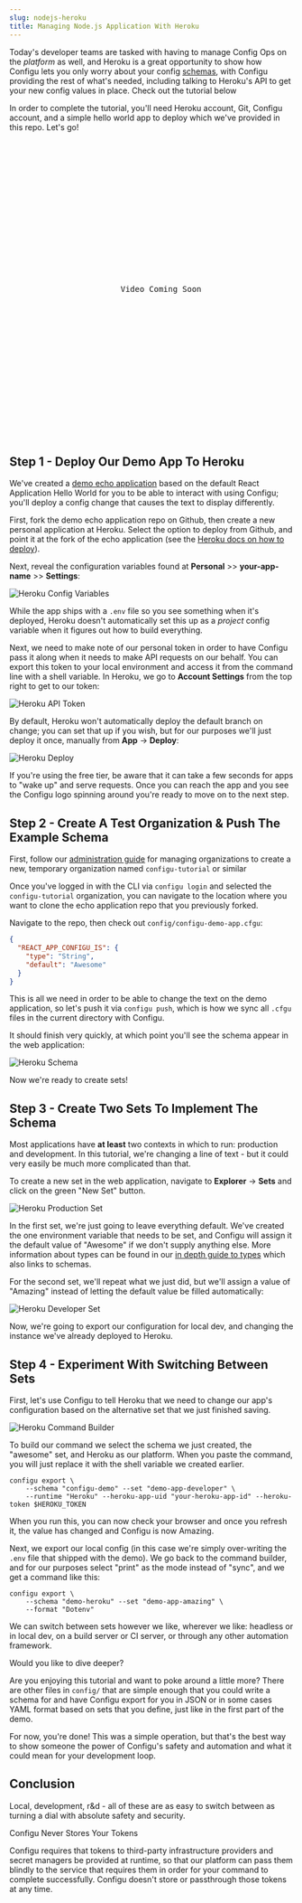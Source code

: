 ```yaml
---
slug: nodejs-heroku
title: Managing Node.js Application With Heroku
---
```


Today's developer teams are tasked with having to manage Config Ops on the _platform_ as well,
and Heroku is a great opportunity to show how Configu lets you only worry about your config
[schemas](/schemas), with Configu providing the rest of what's needed, including talking
to Heroku's API to get your new config values in place. Check out the tutorial below

In order to complete the tutorial, you'll need Heroku account, Git, Configu account,
and a simple hello world app to deploy which we've provided in this repo. Let's go!

<pre style={{ width: '100%' }}>
  <center>
    <br />
    <br />
    <br />
    <br />
    <br />
    <br />
    <br />
    Video Coming Soon
    <br />
    <br />
    <br />
    <br />
    <br />
    <br />
    <br />
  </center>
</pre>

## Step 1 - Deploy Our Demo App To Heroku

We've created a [demo echo application](https://github.com/) based on the default React
Application Hello World for you to be able to interact with using Configu; you'll deploy
a config change that causes the text to display differently.

First, fork the demo echo application repo on Github, then create a new personal application
at Heroku. Select the option to deploy from Github, and point it at the fork of the echo application
(see the [Heroku docs on how to deploy](https://heroku.com)).

Next, reveal the configuration variables found at **Personal** >> **your-app-name** >> **Settings**:

![Heroku Config Variables](heroku-config-vars.png)

While the app ships with a `.env` file so you see something when it's deployed,
Heroku doesn't automatically set this up as a _project_ config variable when
it figures out how to build everything.

Next, we need to make note of our personal token in order to have Configu pass it along when it needs to make API requests
on our behalf. You can export this token to your local environment and access it from the command line with
a shell variable. In Heroku, we go to **Account Settings** from the top right to get to our token:

![Heroku API Token](heroku-api-key.png)

By default, Heroku won't automatically deploy the default branch on change; you can set that up if you wish, but for our purposes
we'll just deploy it once, manually from **App** &rarr; **Deploy**:

![Heroku Deploy](heroku-deploy-branch.png)

If you're using the free tier, be aware that it can take a few seconds for apps to "wake up" and serve requests. Once you can reach the app and you see the Configu
logo spinning around you're ready to move on to the next step.

## Step 2 - Create A Test Organization & Push The Example Schema

First, follow our [administration guide](/administration) for managing organizations to create a new, temporary
organization named `configu-tutorial` or similar

Once you've logged in with the CLI via `configu login` and selected the `configu-tutorial` organization,
you can navigate to the location where you want to clone the echo application repo that you previously forked.

Navigate to the repo, then check out `config/configu-demo-app.cfgu`:

```json
{
  "REACT_APP_CONFIGU_IS": {
    "type": "String",
    "default": "Awesome"
  }
}
```

This is all we need in order to be able to change the text on the demo application, so let's push it via `configu push`,
which is how we sync all `.cfgu` files in the current directory with Configu.

It should finish very quickly, at which point you'll see the schema appear in the web application:

![Heroku Schema](heroku-schema-explorer.png)

Now we're ready to create sets!

## Step 3 - Create Two Sets To Implement The Schema

Most applications have **at least** two contexts in which to run: production and development. In this tutorial, we're
changing a line of text - but it could very easily be much more complicated than that.

To create a new set in the web application, navigate to **Explorer** &rarr; **Sets** and click on the green "New Set"
button.

![Heroku Production Set](heroku-set-production.png)

In the first set, we're just going to leave everything default. We've created the one environment variable that needs
to be set, and Configu will assign it the default value of "Awesome" if we don't supply anything else. More information
about types can be found in our [in depth guide to types](/types) which also links to schemas.

For the second set, we'll repeat what we just did, but we'll assign a value of "Amazing" instead of letting the default
value be filled automatically:

![Heroku Developer Set](heroku-set-developer.png)

Now, we're going to export our configuration for local dev, and changing the instance we've already deployed to Heroku.

## Step 4 - Experiment With Switching Between Sets

First, let's use Configu to tell Heroku that we need to change our app's configuration based on the alternative set
that we just finished saving.

![Heroku Command Builder](heroku-command-builder.png)

To build our command we select the schema we just created, the "awesome" set, and Heroku as our platform. When you paste
the command, you will just replace it with the shell variable we created earlier.

```shell
configu export \
    --schema "configu-demo" --set "demo-app-developer" \
    --runtime "Heroku" --heroku-app-uid "your-heroku-app-id" --heroku-token $HEROKU_TOKEN

```

When you run this, you can now check your browser and once you refresh it, the value has changed and Configu is now
Amazing.

Next, we export our local config (in this case we're simply over-writing the `.env` file that shipped
with the demo). We go back to the command builder, and for our purposes select "print" as the mode instead of "sync",
and we get a command like this:

```
configu export \
    --schema "demo-heroku" --set "demo-app-amazing" \
    --format "Dotenv"
```

We can switch between sets however we like, wherever we like: headless or in local dev, on a build server or CI server, or through
any other automation framework.

<Admonition type="note">
Would you like to dive deeper?

Are you enjoying this tutorial and want to poke around a little more? There are other files in `config/` that are simple
enough that you could write a schema for and have Configu export for you in JSON or in some cases YAML format based on
sets that you define, just like in the first part of the demo.

</Admonition>

For now, you're done! This was a simple operation, but that's the best way to show someone the power of Configu's safety
and automation and what it could mean for your development loop.

## Conclusion

Local, development, r&d - all of these are as easy to switch between as turning a dial with absolute safety and
security.

<Admonition type="warning">
Configu Never Stores Your Tokens

Configu requires that tokens to third-party infrastructure providers and secret managers be provided at runtime, so
that our platform can pass them blindly to the service that requires them in order for your command to complete
successfully.
Configu doesn't store or passthrough those tokens at any time.

</Admonition>

